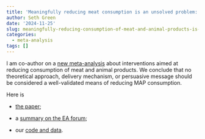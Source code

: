 ```yaml
---
title: 'Meaningfully reducing meat consumption is an unsolved problem: meta-analysis'
author: Seth Green
date: '2024-11-25'
slug: meaningfully-reducing-consumption-of-meat-and-animal-products-is-an-unsolved-problem-a-meta-analysis
categories:
  - meta-analysis
tags: []
---
```


I am co-author on a [new meta-analysis](https://doi.org/10.31219/osf.io/q6xyr) about interventions aimed at reducing consumption of meat and animal products. We conclude that no theoretical approach, delivery mechanism, or persuasive message should be considered a well-validated means of reducing MAP consumption.

Here is

-   [the paper](https://doi.org/10.31219/osf.io/q6xyr);

-   a [summary on the EA forum](https://forum.effectivealtruism.org/posts/i5wnzz4uAgeF3ZRc5/meaningfully-reducing-meat-consumption-is-an-unsolved);

-   our [code and data](https://codeocean.com/capsule/1906954/tree/v2).

